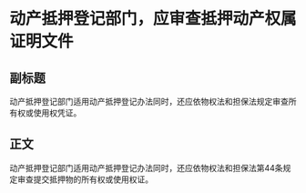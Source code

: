# 动产抵押登记部门，应审查抵押动产权属证明文件
## 副标题
动产抵押登记部门适用动产抵押登记办法同时，还应依物权法和担保法规定审查所有权或使用权凭证。
## 正文
动产抵押登记部门适用动产抵押登记办法同时，还应依物权法和担保法第44条规定审查提交抵押物的所有权或使用权证。